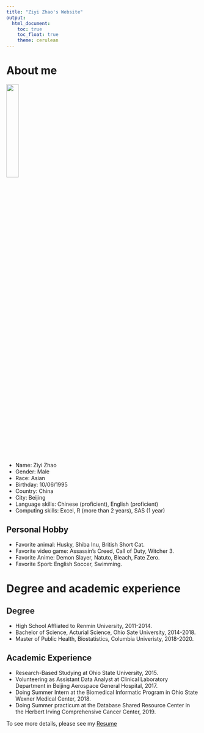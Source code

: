 ```yaml
---
title: "Ziyi Zhao's Website"
output: 
  html_document:
    toc: true
    toc_float: true
    theme: cerulean
---
```


# About me

<img src="images/Ziyi.jpg" style="width:25%">

* Name: Ziyi Zhao
* Gender: Male
* Race: Asian
* Birthday: 10/06/1995
* Country: China
* City: Beijing
* Language skills: Chinese (proficient), English (proficient)
* Computing skills: Excel, R (more than 2 years), SAS (1 year)

## Personal Hobby
* Favorite animal: Husky, Shiba Inu, British Short Cat.
* Favorite video game: Assassin's Creed, Call of Duty, Witcher 3.
* Favorite Anime: Demon Slayer, Natuto, Bleach, Fate Zero.
* Favorite Sport: English Soccer, Swimming.

# Degree and academic experience

## Degree
* High School Affliated to Renmin University, 2011-2014.
* Bachelor of Science, Acturial Science, Ohio Sate University, 2014-2018.
* Master of Public Health, Biostatistics, Columbia Univeristy, 2018-2020.

## Academic Experience
* Research-Based Studying at Ohio State University, 2015.
* Volunteering as Assistant Data Analyst at Clinical Laboratory Department in Beijing Aerospace General Hospital, 2017.
* Doing Summer Intern at the Biomedical Informatic Program in Ohio State Wexner Medical Center, 2018.  
* Doing Summer practicum at the Database Shared Resource Center in the Herbert Irving Comprehensive Cancer Center, 2019.

To see more details, please see my
[Resume](Ziyi Resume.htm)













